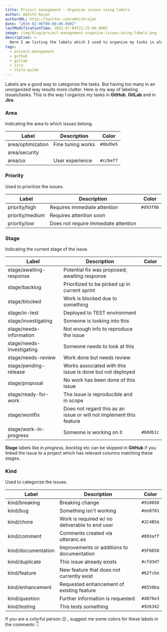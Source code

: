 ```yaml
---
title: Project management - Organize issues using labels
author: Abhith Rajan
authorURL: http://twitter.com/abhithrajan
date: "2019-02-06T00:00:00.000Z"
lastModificationTime: 2022-07-04T21:25:00.000Z
image: /img/blog/project-management-organize-issues-using-labels.png
description: >-
  Here I am listing the labels which I used to organize my tasks in almost all the project management solutions like Jira, Gitlab and GitHub.
tags:
  - project-management
  - github
  - gitlab
  - jira
  - style-guide
---
```



Labels are a good way to categorize the tasks. But having too many in an unorganized way results more clutter.
Here is my way of labeling issues/tasks. This is the way I organize my tasks in **GitHub**, **GitLab** and in **Jira**.

### Area

Indicating the area to which issues belong.

| Label                                           | Description       | Color     |
| ----------------------------------------------- | ----------------- | --------- |
| <Badge fill="#8bd9e5">area/optimization</Badge> | Fine tuning works | `#8bd9e5` |
| area/security                                   |                   |           |
| <Badge fill="#ccbef7">area/ux</Badge>           | User experience   | `#ccbef7` |

### Priority

Used to prioritize the issues.

| Label                                                        | Description                          | Color     |
| ------------------------------------------------------------ | ------------------------------------ | --------- |
| <Badge fill="#d93f0b" textColorIsWhite>priority/high</Badge> | Requires immediate attention         | `#d93f0b` |
| priority/medium                                              | Requires attention soon              |           |
| priority/low                                                 | Does not require immediate attention |           |

### Stage

Indicating the current stage of the issue.

| Label                                                                 | Description                                                         | Color     |
| --------------------------------------------------------------------- | ------------------------------------------------------------------- | --------- |
| stage/awaiting-response                                               | Potential fix was proposed; awaiting response                       |           |
| stage/backlog                                                         | Prioritized to be picked up in current sprint                       |           |
| stage/blocked                                                         | Work is blocked due to something                                    |           |
| stage/in-test                                                         | Deployed to TEST environment                                        |           |
| stage/investigating                                                   | Someone is looking into this                                        |           |
| stage/needs-information                                               | Not enough info to reproduce the issue                              |           |
| stage/needs-investigating                                             | Someone needs to look at this                                       |           |
| stage/needs-review                                                    | Work done but needs review                                          |           |
| stage/pending-release                                                 | Works associated with this issue is done but not deployed           |           |
| stage/proposal                                                        | No work has been done of this issue                                 |           |
| stage/ready-for-work                                                  | The issue is reproducible and in scope                              |           |
| stage/wontfix                                                         | Does not regard this as an issue or will not implement this feature |           |
| <Badge fill="#68db1c" textColorIsWhite>stage/work-in-progress</Badge> | Someone is working on it                                            | `#68db1c` |

**Stage** labels like _in progress, backlog_ etc can be skipped in **GitHub** if you linked the issue to a project which has relevant columns matching these stages.

### Kind

Used to categorize the issues.

| Label                                                             | Description                                    | Color     |
| ----------------------------------------------------------------- | ---------------------------------------------- | --------- |
| <Badge fill="#91085D" textColorIsWhite>kind/breaking</Badge>      | Breaking change                                | `#91085D` |
| <Badge fill="#ee0701" textColorIsWhite>kind/bug</Badge>           | Something isn't working                        | `#ee0701` |
| <Badge fill="#2C4B5A" textColorIsWhite>kind/chore</Badge>         | Work is required w/ no deliverable to end user | `#2C4B5A` |
| <Badge fill="#893aff" textColorIsWhite>kind/comment</Badge>       | Comments created via utteranc.es               | `#893aff` |
| <Badge fill="#5F6D58" textColorIsWhite>kind/documentation</Badge> | Improvements or additions to documentation     | `#5F6D58` |
| <Badge fill="#cfd3d7">kind/duplicate</Badge>                      | This issue already exists                      | `#cfd3d7` |
| <Badge fill="#62fcbe">kind/feature</Badge>                        | New feature that does not currently exist      | `#62fcbe` |
| <Badge fill="#6550ba" textColorIsWhite>kind/enhancement</Badge>   | Requested enhancement of existing feature      | `#6550ba` |
| <Badge fill="#d876e3" textColorIsWhite>kind/question</Badge>      | Further information is requested               | `#d876e3` |
| <Badge fill="#926342" textColorIsWhite>kind/testing</Badge>       | This tests something                           | `#926342` |

If you are a colorful person 😉 , suggest me some colors for these labels in the comments :point_down:
